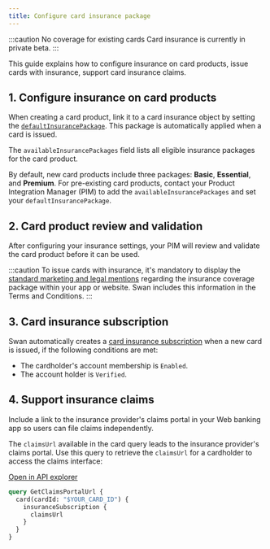 ```yaml
---
title: Configure card insurance package
---
```


:::caution No coverage for existing cards
Card insurance is currently in private beta.
:::

This guide explains how to configure insurance on card products, issue cards with insurance, support card insurance claims.

## 1. Configure insurance on card products

When creating a card product, link it to a card insurance object by setting the [`defaultInsurancePackage`](https://api-reference.swan.io/objects/card-insurance-configuration/#cardinsuranceconfigurationdefaultinsurancepackagecardinsurancepackage). 
This package is automatically applied when a card is issued.

The `availableInsurancePackages` field lists all eligible insurance packages for the card product.

By default, new card products include three packages: **Basic**, **Essential**, and **Premium**. For pre-existing card products, contact your Product Integration Manager (PIM) to add the `availableInsurancePackages` and set your `defaultInsurancePackage`.

## 2. Card product review and validation

After configuring your insurance settings, your PIM will review and validate the card product before it can be used.

:::caution
To issue cards with insurance, it's mandatory to display the [standard marketing and legal mentions](https://docs.google.com/presentation/d/159nE02OtxcZ_uVQIpX8H7fLVC9VubPAf/edit?slide=id.g33c8ca1d644_0_302#slide=id.g33c8ca1d644_0_302) regarding the insurance coverage package within your app or website. Swan includes this information in the Terms and Conditions.
:::

## 3. Card insurance subscription

Swan automatically creates a [card insurance subscription](/topics/cards/overview/card-insurance#insurance-subscription) when a new card is issued, if the following conditions are met:

- The cardholder's account membership is `Enabled`.
- The account holder is `Verified`.

## 4. Support insurance claims 

Include a link to the insurance provider's claims portal in your Web banking app so users can file claims independently.

The `claimsUrl` available in the card query leads to the insurance provider's claims portal. 
Use this query to retrieve the `claimsUrl` for a cardholder to access the claims interface:

<a href="https://explorer.swan.io?query=cXVlcnkgR2V0Q2xhaW1zUG9ydGFsVXJsIHsKICBjYXJkKGNhcmRJZDogIiRZT1VSX0NBUkRfSUQiKSB7CiAgICBpbnN1cmFuY2VTdWJzY3JpcHRpb24gewogICAgICBjbGFpbXNVcmwKICAgIH0KICB9Cn0K&tab=api" className="explorer-badge">Open in API explorer</a>


```graphql
query GetClaimsPortalUrl {
  card(cardId: "$YOUR_CARD_ID") {
    insuranceSubscription {
      claimsUrl
    }
  }
}
